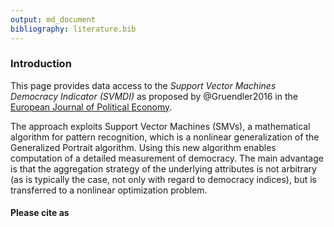 ```yaml
---
output: md_document
bibliography: literature.bib
---
```

### Introduction

This page provides data access to the *Support Vector Machines Democracy Indicator (SVMDI)* as 
proposed by @Gruendler2016 in the [European Journal of Political Economy](http://www.sciencedirect.com/science/article/pii/S0176268016300222).

The approach exploits Support Vector Machines (SMVs), a mathematical algorithm for pattern recognition, 
which is a nonlinear generalization of the Generalized Portrait algorithm. Using this new algorithm 
enables computation of a detailed measurement of democracy. The main advantage is that the aggregation 
strategy of the underlying attributes is not arbitrary (as is typically the case, not only with 
regard to democracy indices), but is transferred to a nonlinear optimization problem. 

#### Please cite as

